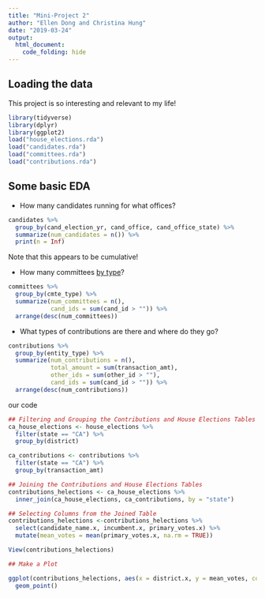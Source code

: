 ```yaml
---
title: "Mini-Project 2"
author: "Ellen Dong and Christina Hung"
date: "2019-03-24"
output: 
  html_document:
    code_folding: hide
---
```



## Loading the data

This project is so interesting and relevant to my life!

```r
library(tidyverse)
library(dplyr)
library(ggplot2)
load("house_elections.rda")
load("candidates.rda")
load("committees.rda")
load("contributions.rda")
```

## Some basic EDA


- How many candidates running for what offices?

```r
candidates %>%
  group_by(cand_election_yr, cand_office, cand_office_state) %>%
  summarize(num_candidates = n()) %>%
  print(n = Inf)
```

Note that this appears to be cumulative!

- How many committees [by type](https://classic.fec.gov/finance/disclosure/metadata/CommitteeTypeCodes.shtml)?

```r
committees %>%
  group_by(cmte_type) %>%
  summarize(num_committees = n(), 
            cand_ids = sum(cand_id > "")) %>%
  arrange(desc(num_committees))
```

- What types of contributions are there and where do they go?

```r
contributions %>%
  group_by(entity_type) %>%
  summarize(num_contributions = n(), 
            total_amount = sum(transaction_amt), 
            other_ids = sum(other_id > ""),
            cand_ids = sum(cand_id > "")) %>%
  arrange(desc(num_contributions))
```



our code

```r
## Filtering and Grouping the Contributions and House Elections Tables
ca_house_elections <- house_elections %>%
  filter(state == "CA") %>%
  group_by(district)

ca_contributions <- contributions %>%
  filter(state == "CA") %>%
  group_by(transaction_amt)
```

```r
## Joining the Contributions and House Elections Tables
contributions_helections <- ca_house_elections %>% 
  inner_join(ca_house_elections, ca_contributions, by = "state")
```

```r
## Selecting Columns from the Joined Table
contributions_helections <-contributions_helections %>%
  select(candidate_name.x, incumbent.x, primary_votes.x) %>%
  mutate(mean_votes = mean(primary_votes.x, na.rm = TRUE))

View(contributions_helections)
```

```r
## Make a Plot

ggplot(contributions_helections, aes(x = district.x, y = mean_votes, color = district.x)) + 
  geom_point()
```
